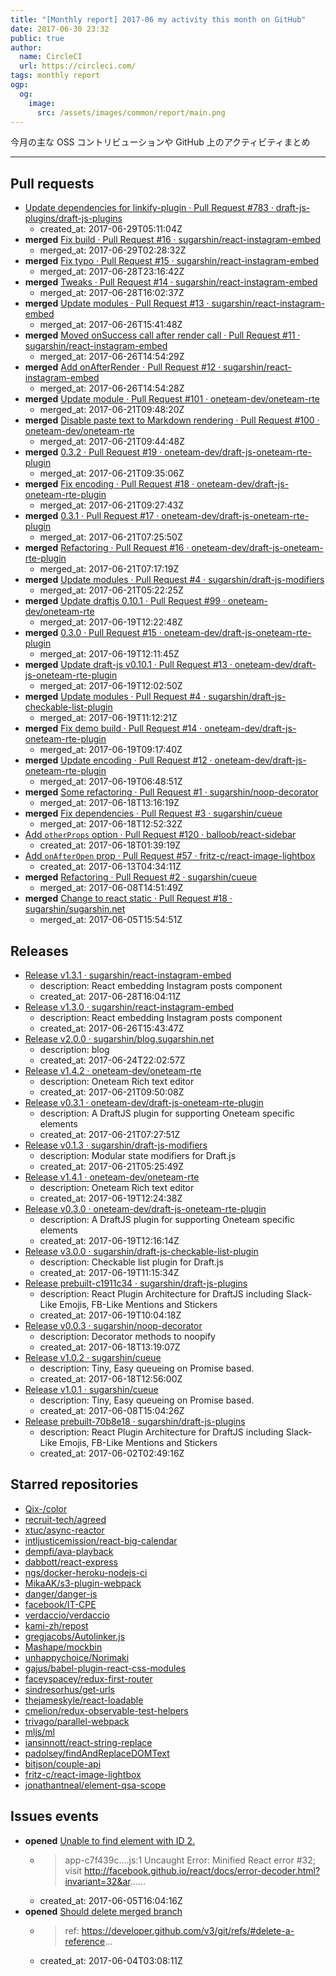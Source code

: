 ```yaml
---
title: "[Monthly report] 2017-06 my activity this month on GitHub"
date: 2017-06-30 23:32
public: true
author:
  name: CircleCI
  url: https://circleci.com/
tags: monthly report
ogp:
  og:
    image:
      src: /assets/images/common/report/main.png
---
```


今月の主な OSS コントリビューションや GitHub 上のアクティビティまとめ

***

## Pull requests

- [Update dependencies for linkify-plugin · Pull Request #783 · draft-js-plugins/draft-js-plugins](https://github.com/draft-js-plugins/draft-js-plugins/pull/783)
  - created_at: 2017-06-29T05:11:04Z
- **merged** [Fix build · Pull Request #16 · sugarshin/react-instagram-embed](https://github.com/sugarshin/react-instagram-embed/pull/16)
  - merged_at: 2017-06-29T02:28:32Z
- **merged** [Fix typo · Pull Request #15 · sugarshin/react-instagram-embed](https://github.com/sugarshin/react-instagram-embed/pull/15)
  - merged_at: 2017-06-28T23:16:42Z
- **merged** [Tweaks · Pull Request #14 · sugarshin/react-instagram-embed](https://github.com/sugarshin/react-instagram-embed/pull/14)
  - merged_at: 2017-06-28T16:02:37Z
- **merged** [Update modules · Pull Request #13 · sugarshin/react-instagram-embed](https://github.com/sugarshin/react-instagram-embed/pull/13)
  - merged_at: 2017-06-26T15:41:48Z
- **merged** [Moved onSuccess call after render call · Pull Request #11 · sugarshin/react-instagram-embed](https://github.com/sugarshin/react-instagram-embed/pull/11)
  - merged_at: 2017-06-26T14:54:29Z
- **merged** [Add onAfterRender · Pull Request #12 · sugarshin/react-instagram-embed](https://github.com/sugarshin/react-instagram-embed/pull/12)
  - merged_at: 2017-06-26T14:54:28Z
- **merged** [Update module · Pull Request #101 · oneteam-dev/oneteam-rte](https://github.com/oneteam-dev/oneteam-rte/pull/101)
  - merged_at: 2017-06-21T09:48:20Z
- **merged** [Disable paste text to Markdown rendering · Pull Request #100 · oneteam-dev/oneteam-rte](https://github.com/oneteam-dev/oneteam-rte/pull/100)
  - merged_at: 2017-06-21T09:44:48Z
- **merged** [0.3.2 · Pull Request #19 · oneteam-dev/draft-js-oneteam-rte-plugin](https://github.com/oneteam-dev/draft-js-oneteam-rte-plugin/pull/19)
  - merged_at: 2017-06-21T09:35:06Z
- **merged** [Fix encoding · Pull Request #18 · oneteam-dev/draft-js-oneteam-rte-plugin](https://github.com/oneteam-dev/draft-js-oneteam-rte-plugin/pull/18)
  - merged_at: 2017-06-21T09:27:43Z
- **merged** [0.3.1 · Pull Request #17 · oneteam-dev/draft-js-oneteam-rte-plugin](https://github.com/oneteam-dev/draft-js-oneteam-rte-plugin/pull/17)
  - merged_at: 2017-06-21T07:25:50Z
- **merged** [Refactoring · Pull Request #16 · oneteam-dev/draft-js-oneteam-rte-plugin](https://github.com/oneteam-dev/draft-js-oneteam-rte-plugin/pull/16)
  - merged_at: 2017-06-21T07:17:19Z
- **merged** [Update modules · Pull Request #4 · sugarshin/draft-js-modifiers](https://github.com/sugarshin/draft-js-modifiers/pull/4)
  - merged_at: 2017-06-21T05:22:25Z
- **merged** [Update draftjs 0.10.1 · Pull Request #99 · oneteam-dev/oneteam-rte](https://github.com/oneteam-dev/oneteam-rte/pull/99)
  - merged_at: 2017-06-19T12:22:48Z
- **merged** [0.3.0 · Pull Request #15 · oneteam-dev/draft-js-oneteam-rte-plugin](https://github.com/oneteam-dev/draft-js-oneteam-rte-plugin/pull/15)
  - merged_at: 2017-06-19T12:11:45Z
- **merged** [Update draft-js v0.10.1 · Pull Request #13 · oneteam-dev/draft-js-oneteam-rte-plugin](https://github.com/oneteam-dev/draft-js-oneteam-rte-plugin/pull/13)
  - merged_at: 2017-06-19T12:02:50Z
- **merged** [Update modules · Pull Request #4 · sugarshin/draft-js-checkable-list-plugin](https://github.com/sugarshin/draft-js-checkable-list-plugin/pull/4)
  - merged_at: 2017-06-19T11:12:21Z
- **merged** [Fix demo build · Pull Request #14 · oneteam-dev/draft-js-oneteam-rte-plugin](https://github.com/oneteam-dev/draft-js-oneteam-rte-plugin/pull/14)
  - merged_at: 2017-06-19T09:17:40Z
- **merged** [Update encoding · Pull Request #12 · oneteam-dev/draft-js-oneteam-rte-plugin](https://github.com/oneteam-dev/draft-js-oneteam-rte-plugin/pull/12)
  - merged_at: 2017-06-19T06:48:51Z
- **merged** [Some refactoring · Pull Request #1 · sugarshin/noop-decorator](https://github.com/sugarshin/noop-decorator/pull/1)
  - merged_at: 2017-06-18T13:16:19Z
- **merged** [Fix dependencies · Pull Request #3 · sugarshin/cueue](https://github.com/sugarshin/cueue/pull/3)
  - merged_at: 2017-06-18T12:52:32Z
- [Add `otherProps` option · Pull Request #120 · balloob/react-sidebar](https://github.com/balloob/react-sidebar/pull/120)
  - created_at: 2017-06-18T01:39:19Z
- [Add `onAfterOpen` prop · Pull Request #57 · fritz-c/react-image-lightbox](https://github.com/fritz-c/react-image-lightbox/pull/57)
  - created_at: 2017-06-13T04:34:11Z
- **merged** [Refactoring · Pull Request #2 · sugarshin/cueue](https://github.com/sugarshin/cueue/pull/2)
  - merged_at: 2017-06-08T14:51:49Z
- **merged** [Change to react static · Pull Request #18 · sugarshin/sugarshin.net](https://github.com/sugarshin/sugarshin.net/pull/18)
  - merged_at: 2017-06-05T15:54:51Z

## Releases

- [Release v1.3.1 · sugarshin/react-instagram-embed](https://github.com/sugarshin/react-instagram-embed/releases/tag/v1.3.1)
  - description: React embedding Instagram posts component
  - created_at: 2017-06-28T16:04:11Z
- [Release v1.3.0 · sugarshin/react-instagram-embed](https://github.com/sugarshin/react-instagram-embed/releases/tag/v1.3.0)
  - description: React embedding Instagram posts component
  - created_at: 2017-06-26T15:43:47Z
- [Release v2.0.0 · sugarshin/blog.sugarshin.net](https://github.com/sugarshin/blog.sugarshin.net/releases/tag/v2.0.0)
  - description: blog
  - created_at: 2017-06-24T22:02:57Z
- [Release v1.4.2 · oneteam-dev/oneteam-rte](https://github.com/oneteam-dev/oneteam-rte/releases/tag/v1.4.2)
  - description: Oneteam Rich text editor
  - created_at: 2017-06-21T09:50:08Z
- [Release v0.3.1 · oneteam-dev/draft-js-oneteam-rte-plugin](https://github.com/oneteam-dev/draft-js-oneteam-rte-plugin/releases/tag/v0.3.1)
  - description: A DraftJS plugin for supporting Oneteam specific elements
  - created_at: 2017-06-21T07:27:51Z
- [Release v0.1.3 · sugarshin/draft-js-modifiers](https://github.com/sugarshin/draft-js-modifiers/releases/tag/v0.1.3)
  - description: Modular state modifiers for Draft.js
  - created_at: 2017-06-21T05:25:49Z
- [Release v1.4.1 · oneteam-dev/oneteam-rte](https://github.com/oneteam-dev/oneteam-rte/releases/tag/v1.4.1)
  - description: Oneteam Rich text editor
  - created_at: 2017-06-19T12:24:38Z
- [Release v0.3.0 · oneteam-dev/draft-js-oneteam-rte-plugin](https://github.com/oneteam-dev/draft-js-oneteam-rte-plugin/releases/tag/v0.3.0)
  - description: A DraftJS plugin for supporting Oneteam specific elements
  - created_at: 2017-06-19T12:16:14Z
- [Release v3.0.0 · sugarshin/draft-js-checkable-list-plugin](https://github.com/sugarshin/draft-js-checkable-list-plugin/releases/tag/v3.0.0)
  - description: Checkable list plugin for Draft.js
  - created_at: 2017-06-19T11:15:34Z
- [Release prebuilt-c1911c34 · sugarshin/draft-js-plugins](https://github.com/sugarshin/draft-js-plugins/releases/tag/prebuilt-c1911c34)
  - description: React Plugin Architecture for DraftJS including Slack-Like Emojis, FB-Like Mentions and Stickers
  - created_at: 2017-06-19T10:04:18Z
- [Release v0.0.3 · sugarshin/noop-decorator](https://github.com/sugarshin/noop-decorator/releases/tag/v0.0.3)
  - description: Decorator methods to noopify
  - created_at: 2017-06-18T13:19:07Z
- [Release v1.0.2 · sugarshin/cueue](https://github.com/sugarshin/cueue/releases/tag/v1.0.2)
  - description: Tiny, Easy queueing on Promise based.
  - created_at: 2017-06-18T12:56:00Z
- [Release v1.0.1 · sugarshin/cueue](https://github.com/sugarshin/cueue/releases/tag/v1.0.1)
  - description: Tiny, Easy queueing on Promise based.
  - created_at: 2017-06-08T15:04:26Z
- [Release prebuilt-70b8e18 · sugarshin/draft-js-plugins](https://github.com/sugarshin/draft-js-plugins/releases/tag/prebuilt-70b8e18)
  - description: React Plugin Architecture for DraftJS including Slack-Like Emojis, FB-Like Mentions and Stickers
  - created_at: 2017-06-02T02:49:16Z

## Starred repositories

- [Qix-/color](https://github.com/Qix-/color)
- [recruit-tech/agreed](https://github.com/recruit-tech/agreed)
- [xtuc/async-reactor](https://github.com/xtuc/async-reactor)
- [intljusticemission/react-big-calendar](https://github.com/intljusticemission/react-big-calendar)
- [dempfi/ava-playback](https://github.com/dempfi/ava-playback)
- [dabbott/react-express](https://github.com/dabbott/react-express)
- [ngs/docker-heroku-nodejs-ci](https://github.com/ngs/docker-heroku-nodejs-ci)
- [MikaAK/s3-plugin-webpack](https://github.com/MikaAK/s3-plugin-webpack)
- [danger/danger-js](https://github.com/danger/danger-js)
- [facebook/IT-CPE](https://github.com/facebook/IT-CPE)
- [verdaccio/verdaccio](https://github.com/verdaccio/verdaccio)
- [kami-zh/repost](https://github.com/kami-zh/repost)
- [gregjacobs/Autolinker.js](https://github.com/gregjacobs/Autolinker.js)
- [Mashape/mockbin](https://github.com/Mashape/mockbin)
- [unhappychoice/Norimaki](https://github.com/unhappychoice/Norimaki)
- [gajus/babel-plugin-react-css-modules](https://github.com/gajus/babel-plugin-react-css-modules)
- [faceyspacey/redux-first-router](https://github.com/faceyspacey/redux-first-router)
- [sindresorhus/get-urls](https://github.com/sindresorhus/get-urls)
- [thejameskyle/react-loadable](https://github.com/thejameskyle/react-loadable)
- [cmelion/redux-observable-test-helpers](https://github.com/cmelion/redux-observable-test-helpers)
- [trivago/parallel-webpack](https://github.com/trivago/parallel-webpack)
- [mljs/ml](https://github.com/mljs/ml)
- [iansinnott/react-string-replace](https://github.com/iansinnott/react-string-replace)
- [padolsey/findAndReplaceDOMText](https://github.com/padolsey/findAndReplaceDOMText)
- [bitjson/couple-api](https://github.com/bitjson/couple-api)
- [fritz-c/react-image-lightbox](https://github.com/fritz-c/react-image-lightbox)
- [jonathantneal/element-qsa-scope](https://github.com/jonathantneal/element-qsa-scope)

## Issues events

- **opened** [Unable to find element with ID 2.](https://github.com/sugarshin/sugarshin.net/issues/19)
  - > app-c7f439c….js:1 Uncaught Error: Minified React error #32; visit http://facebook.github.io/react/docs/error-decoder.html?invariant=32&ar......
  - created_at: 2017-06-05T16:04:16Z
- **opened** [Should delete merged branch](https://github.com/sugarshin/build.blog.sugarshin.net/issues/1)
  - > ref: https://developer.github.com/v3/git/refs/#delete-a-reference...
  - created_at: 2017-06-04T03:08:11Z
